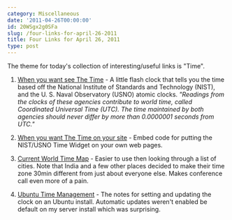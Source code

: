 ```yaml
---
category: Miscellaneous
date: '2011-04-26T00:00:00'
id: 20WSgx2g0SFa
slug: /four-links-for-april-26-2011
title: Four Links for April 26, 2011
type: post
---
```


The theme for today's collection of interesting/useful links is "Time".

1. [When you want see The Time](http://www.time.gov/widget.html) - A little flash clock that tells you the time based off the National Institute of Standards and Technology (NIST), and the U. S. Naval Observatory (USNO) atomic clocks. *"Readings from the clocks of these agencies contribute to world time, called Coordinated Universal Time (UTC). The time maintained by both agencies should never differ by more than 0.0000001 seconds from UTC."*

2. [When you want The Time on your site](http://www.time.gov/widget/) - Embed code for putting the NIST/USNO Time Widget on your own web pages.

3. [Current World Time Map](http://www.worldtimezone.com/) - Easier to use then looking through a list of cities. Note that India and a few other places decided to make their time zone 30min different from just about everyone else. Makes conference call even more of a pain. 

4. [Ubuntu Time Management](https://help.ubuntu.com/community/UbuntuTime) - The notes for setting and updating the clock on an Ubuntu install. Automatic updates weren't enabled be default on my server install which was surprising.